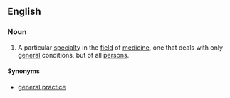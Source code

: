 ==English==
{{wikipedia}}
===Noun===
{{en-noun|-}}
#A particular [[specialty]] in the [[field]] of [[medicine]], one that deals with only [[general]] conditions, but of all [[person]]s.
====Synonyms====
*[[general practice]]